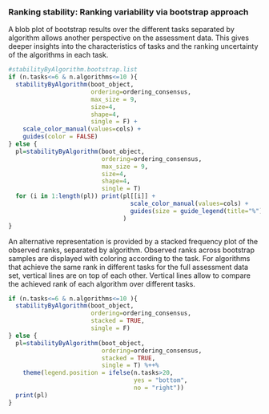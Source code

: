 ### Ranking stability: Ranking variability via bootstrap approach

A blob plot of bootstrap results over the different tasks separated
by algorithm allows another perspective on the assessment data. This gives deeper insights into the characteristics
of tasks and the ranking uncertainty of the algorithms in each task.
<!-- 1000 bootstrap Rankings were performed for each task. -->
<!-- Each algorithm is considered separately and for each subtask (x-axis) all observed ranks across bootstrap samples (y-axis) are displayed. Additionally, medians and IQR is shown in black. -->

<!-- We see which algorithm is consistently among best, which is consistently among worst, which vary extremely... -->


\bigskip

```r
#stabilityByAlgorithm.bootstrap.list
if (n.tasks<=6 & n.algorithms<=10 ){
  stabilityByAlgorithm(boot_object,
                       ordering=ordering_consensus,
                       max_size = 9,
                       size=4,
                       shape=4,
                       single = F) + 
    scale_color_manual(values=cols) +
    guides(color = FALSE)
} else {
  pl=stabilityByAlgorithm(boot_object,
                          ordering=ordering_consensus,
                          max_size = 9,
                          size=4,
                          shape=4,
                          single = T)
  for (i in 1:length(pl)) print(pl[[i]] +
                                  scale_color_manual(values=cols) +
                                  guides(size = guide_legend(title="%"),color="none")
                                )
}

```


<!-- Stacked frequencies of observed ranks across bootstrap samples are displayed with colouring according to subtask. Vertical lines provide original (non-bootstrap) rankings for each subtask. -->

\newpage

An alternative representation is provided by a stacked
frequency plot of the observed ranks, separated by algorithm. Observed ranks across bootstrap samples are
displayed with coloring according to the task. For algorithms that
achieve the same rank in different tasks for the full assessment
data set, vertical lines are on top of each other. Vertical lines
allow to compare the achieved rank of each algorithm over
different tasks.

\bigskip



```r
if (n.tasks<=6 & n.algorithms<=10 ){
  stabilityByAlgorithm(boot_object,
                       ordering=ordering_consensus,
                       stacked = TRUE,
                       single = F) 
} else {
  pl=stabilityByAlgorithm(boot_object,
                          ordering=ordering_consensus,
                          stacked = TRUE,
                          single = T) %++%
    theme(legend.position = ifelse(n.tasks>20,
                                   yes = "bottom",
                                   no = "right"))
  print(pl)
}

```
